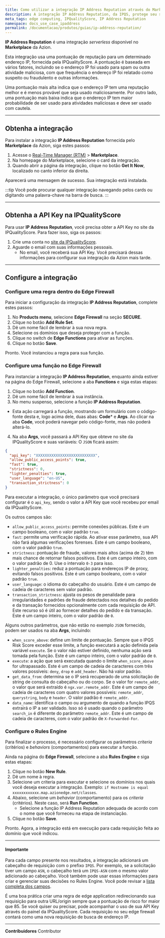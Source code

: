 ```yaml
---
title: Como utilizar a integração IP Address Reputation através do Marketplace da Azion
description: A integração IP Address Reputation, da IPQS, protege seu site contra IPs maliciosos.
meta_tags: edge computing, IPQualityScore, IP Address Reputation
namespace: docs_use_case_ipaddress
permalink: /documentacao/produtos/guias/ip-address-reputation/
---
```


**IP Address Reputation** é uma integração *serverless* disponível no **Marketplace** da Azion.

Esta integração usa uma pontuação de reputação para um determinado endereço IP, fornecida pela IPQualityScore. A pontuação é baseada em vários fatores, incluindo se o endereço IP foi usado para spam ou outra atividade maliciosa, com que frequência o endereço IP foi relatado como suspeito ou fraudulento e outras informações.

Uma pontuação mais alta indica que o endereço IP tem uma reputação melhor e é menos provável que seja usado maliciosamente. Por outro lado, uma pontuação mais baixa indica que o endereço IP tem maior probabilidade de ser usado para atividades maliciosas e deve ser usado com cautela.

---

## Obtenha a integração

Para instalar a integração **IP Address Reputation** fornecida pelo **Marketplace** da Azion, siga estes passos:

1. Acesse o [Real-Time Manager (RTM)](/pt-br/documentacao/produtos/guias/como-acessar-o-rtm/) > **Marketplace**.
2. Na homepage do Marketplace, selecione o card da integração.
3. Quando abrir a página da integração, clique no botão **Get It Now**, localizado no canto inferior da direita.

Aparecerá uma mensagem de sucesso. Sua integração está instalada.

:::tip
Você pode procurar qualquer integração navegando pelos cards ou digitando uma palavra-chave na barra de busca.
:::

---

## Obtenha a API Key na IPQualityScore

Para usar **IP Address Reputation**, você precisa obter a API Key no site da IPQualityScore. Para fazer isso, siga os passos:

1. Crie uma conta no [site da IPQualityScore](https://www.ipqualityscore.com/create-account).
2. Aguarde o email com suas informações pessoais.
   - No email, você receberá sua API Key. Você precisará dessas informações para configurar sua integração da Azion mais tarde.

---

## Configure a integração

### Configure uma regra dentro do Edge Firewall

Para iniciar a configuração da integração **IP Address Reputation**, complete estes passos:

1. No **Products menu**, selecione **Edge Firewall** na seção **SECURE**.
2. Clique no botão **Add Rule Set**.
3. Dê um nome fácil de lembrar à sua nova regra.
3. Selecione os domínios que deseja proteger com a função.
4. Clique no switch de **Edge Functions** para ativar as funções.
5. Clique no botão **Save**.

Pronto. Você instanciou a regra para sua função.

### Configure uma função no Edge Firewall

Para instanciar a integração **IP Address Reputation**, enquanto ainda estiver na página do Edge Firewall, selecione a aba **Functions** e siga estas etapas:

1. Clique no botão **Add ⁠Function**.
2. Dê um nome fácil de lembrar à sua instância.
3. No menu suspenso, selecione a função **IP Address Reputation**.
- Esta ação carregará a função, mostrando um formulário com o código-fonte desta e, logo acima dele, duas abas: **Code*** e **Args**. Ao clicar na aba **Code**, você poderá navegar pelo código-fonte, mas não poderá alterá-lo.
4. Na aba **Args**, você passará a API Key que obteve no site da IPQualityScore e suas variáveis: O `JSON` ficará assim:

```json
{
  "api_key": "XXXXXXXXXXXXXXXXXXXXXXXXXXX",
  "allow_public_access_points": true,
  "fast": true,
  "strictness": 0,
  "lighter_penalties": true,
  "user_language": "en-US",
  "transaction_strictness": 0
}
```

Para executar a integração, o único parâmetro que você precisará configurar é o `api_key`, sendo o valor a API Key que você recebeu por email da IPQualityScore.

Os outros campos são:

- `allow_public_access_points`: permite conexões públicas. Este é um campo booleano, com o valor padrão `true`.
- `fast`: permite uma verificação rápida. Ao ativar esse parâmetro, sua API não fará algumas verificações forenses. Este é um campo booleano, com o valor padrão `true`.
- `strictness`: pontuação de fraude, valores mais altos (acima de 2) têm mais chance de retornar falsos positivos. Este é um campo inteiro, com o valor padrão de 0. Use o intervalo `0-3` para isso.
- `lighter_penalties`: reduz a pontuação para endereços IP de proxy, evitando falsos positivos. Este é um campo booleano, com o valor padrão `true`.
- `user_language`: o idioma do cabeçalho do usuário. Este é um campo de cadeia de caracteres sem valor padrão.
- `transaction_strictness`: ajusta os pesos de penalidade para irregularidades e padrões de fraude detectados nos detalhes do pedido e da transação fornecidos opcionalmente com cada requisição de API. Este recurso só é útil ao fornecer detalhes do pedido e da transação. Este é um campo inteiro, com o valor padrão de `0`.

Alguns outros parâmetros, que não estão no exemplo `JSON` fornecido, podem ser usados na aba **Args**, incluindo:

- `when_score_above`: define um limite de pontuação. Sempre que o IPQS Risk Score exceder esse limite, a função executará a ação definida pela variável `execute`. Se o valor não estiver definido, nenhuma ação será tomada pela função. Este é um campo inteiro, com o valor padrão de `0`.
- `execute`: a ação que será executada quando o limite `when_score_above` for ultrapassado. Este é um campo de cadeia de caracteres com três valores possíveis: `deny`, `drop` e `add_header`. Não há valor padrão.
- `get_data_from`: determina se o IP será recuperado de uma solicitação de string de consulta do cabeçalho ou do corpo. Se o valor for `remote_addr`, o valor que será extraído é `ngx.var.remote_addr`. Este é um campo de cadeia de caracteres com quatro valores possíveis: `remote_addr`, `querystring`, `body` e `header`. O valor padrão é `remote_addr`.
- `data_name`: identifica o campo ou argumento de quando a função IPQS extrairá o IP a ser validado. Isso só é usado quando o parâmetro `search_in` é diferente do parâmetro `remote_addr`. Este é um campo de cadeia de caracteres, com o valor padrão de `X-Forwarded-For`.

### Configure o Rules Engine

Para finalizar o processo, é necessário configurar os parâmetros *criteria* (critérios) e *behaviors* (comportamentos) para executar a função.

Ainda na página do **Edge Firewall**, selecione a aba **Rules Engine** e siga estas etapas:

1. Clique no botão **New Rule**.
2. Dê um nome à regra.
3. Selecione um criteria para executar e selecione os domínios nos quais você deseja executar a integração. Exemplo: `if Hostname is equal xxxxxxxxxxxx.map.azionedge.net/classes`.
4. Abaixo, selecione um *behavior* (comportamento) para os *criteria* (critérios). Neste caso, será **Run Function**.
   - Selecione a função IP Address Reputation adequada de acordo com o nome que você forneceu na etapa de instanciação.
5. Clique no botão **Save**.

Pronto. Agora, a integração está em execução para cada requisição feita ao domínio que você indicou.

---

#### Importante

Para cada campo presente nos resultados, a integração adicionará um cabeçalho de requisição com o prefixo `IPQS`. Por exemplo, se a solicitação tiver um campo `ASN`, o cabeçalho terá um `IPQS-ASN` com o mesmo valor adicionado ao cabeçalho. Você também pode usar essas informações para criar e gerenciar suas decisões no Rules Engine. Você pode revisar a [lista completa dos campos](https://www.ipqualityscore.com/documentation/proxy-detection/overview).

É uma boa prática criar uma regra de edge application redirecionando sua requisição para outra URL/origin sempre que a pontuação de risco for maior que 85. Se você quiser ou precisar, pode acompanhar o uso de sua API Key através do painel da IPQualityScore. Cada requisição no seu edge firewall contará como uma nova requisição de busca de endereço IP.



---


**Contribuidores** <ContributorList>Contributor</ContributorList>
